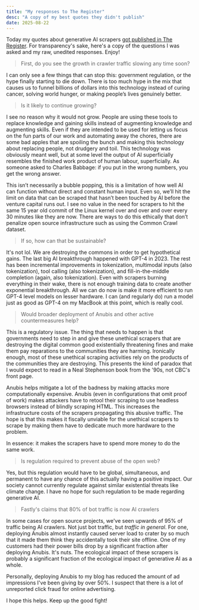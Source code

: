 ```yaml
---
title: "My responses to The Register"
desc: "A copy of my best quotes they didn't publish"
date: 2025-08-22
---
```


Today my quotes about generative AI scrapers [got published in The Register](https://www.theregister.com/2025/08/21/ai_crawler_traffic/). For transparency's sake, here's a copy of the questions I was asked and my raw, unedited responses. Enjoy!

> First, do you see the growth in crawler traffic slowing any time soon?

I can only see a few things that can stop this: government regulation, or the hype finally starting to die down. There is too much hype in the mix that causes us to funnel billions of dollars into this technology instead of curing cancer, solving world hunger, or making people’s lives genuinely better.

> Is it likely to continue growing?

I see no reason why it would not grow. People are using these tools to replace knowledge and gaining skills instead of augmenting knowledge and augmenting skills. Even if they are intended to be used for letting us focus on the fun parts of our work and automating away the chores, there are some bad apples that are spoiling the bunch and making this technology about replacing people, not drudgery and toil. This technology was obviously meant well, but at some level the output of AI superficially resembles the finished work product of human labour, superficially. As someone asked to Charles Babbage: if you put in the wrong numbers, you get the wrong answer.

This isn’t necessarily a bubble popping, this is a limitation of how well AI can function without direct and constant human input. Even so, we’ll hit the limit on data that can be scraped that hasn’t been touched by AI before the venture capital runs out. I see no value in the need for scrapers to hit the same 15 year old commit of the Linux kernel over and over and over every 30 minutes like they are now. There are ways to do this ethically that don’t penalize open source infrastructure such as using the Common Crawl dataset.

> If so, how can that be sustainable?

It's not lol. We are destroying the commons in order to get hypothetical gains. The last big AI breakthrough happened with GPT-4 in 2023. The rest has been incremental improvements in tokenization, multimodal inputs (also tokenization), tool calling (also tokenization), and fill-in-the-middle completion (again, also tokenization). Even with scrapers burning everything in their wake, there is not enough training data to create another exponential breakthrough. All we can do now is make it more efficient to run GPT-4 level models on lesser hardware. I can (and regularly do) run a model just as good as GPT-4 on my MacBook at this point, which is really cool.

> Would broader deployment of Anubis and other active countermeasures help?

This is a regulatory issue. The thing that needs to happen is that governments need to step in and give these unethical scrapers that are destroying the digital common good existentially threatening fines and make them pay reparations to the communities they are harming. Ironically enough, most of these unethical scraping activities rely on the products of the communities they are destroying. This presents the kind of paradox that I would expect to read in a Neal Stephenson book from the '90s, not CBC's front page.

Anubis helps mitigate a lot of the badness by making attacks more computationally expensive. Anubis (even in configurations that omit proof of work) makes attackers have to retool their scraping to use headless browsers instead of blindly scraping HTML. This increases the infrastructure costs of the scrapers propagating this abusive traffic. The hope is that this makes it fiscally unviable for the unethical scrapers to scrape by making them have to dedicate much more hardware to the problem.

In essence: it makes the scrapers have to spend more money to do the same work.

> Is regulation required to prevent abuse of the open web?

Yes, but this regulation would have to be global, simultaneous, and permanent to have any chance of this actually having a positive impact. Our society cannot currently regulate against similar existential threats like climate change. I have no hope for such regulation to be made regarding generative AI.

> Fastly's claims that 80% of bot traffic is now AI crawlers

In some cases for open source projects, we've seen upwards of 95% of traffic being AI crawlers. Not just bot traffic, but _traffic in general_. For one, deploying Anubis almost instantly caused server load to crater by so much that it made them think they accidentally took their site offline. One of my customers had their power bills drop by a significant fraction after deploying Anubis. It's nuts. The ecological impact of these scrapers is probably a significant fraction of the ecological impact of generative AI as a whole.

Personally, deploying Anubis to my blog has reduced the amount of ad impressions I've been giving by over 50%. I suspect that there is a lot of unreported click fraud for online advertising.

I hope this helps. Keep up the good fight!
